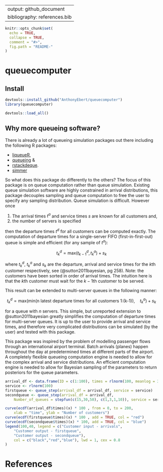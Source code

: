 
---
output: github_document
bibliography: references.bib
---

<!-- README.md is generated from README.Rmd. Please edit that file -->

```r
knitr::opts_chunk$set(
  echo = TRUE,
  collapse = TRUE,
  comment = "#>",
  fig.path = "README-"
)
```

# queuecomputer

$$ $$

## Install

```r
devtools::install_github("AnthonyEbert/queuecomputer")
library(queuecomputer)
```

```r
devtools::load_all()
```

## Why more queueing software?

There is already a lot of queueing simulation packages out there including the following R packages: 

* [liqueueR](https://cran.r-project.org/web/packages/liqueueR/index.html),
* [queueing](https://cran.r-project.org/web/packages/queueing/index.html) & 
* [rstackdeque](https://cran.r-project.org/web/packages/rstackdeque/index.html). 
* [simmer](http://r-simmer.org/)

So what does this package do differently to the others? The focus of this package is on queue computation rather than queue simulation. Existing queue simulation software are highly constrained in arrival distributions, this package decouples sampling and queue computation to free the user to specify any sampling distribution. Queue simulation is difficult. However once

1. The arrival times $t^a$ and service times $s$ are known for all customers and,
2. the number of servers is specified

then the departure times $t^d$ for all customers can be computed exactly. The computation of departure times for a single-server FIFO (first-in-first-out) queue is simple and efficient (for any sample of $t^a$): 

$$ t^d_k = \text{max}(t^d_{k-1}, t^a_k) + s_k $$

where $t^d_k$, $t^a_k$ and $s_k$ are the departure, arrival and service times for the $k$th customer respectively, see (@sutton2011bayesian, pg 258). Note: the customers have been sorted in order of arrival times. The intuition here is that the $k$th customer must wait for the $k-1$th customer to be served. 

This result can be extended to multi-server queues in the following manner: 

$$ t_k^d = \text{max}(\text{min}(\text{n latest departure times for all customers 1:(k-1)}), \quad t^a_k) + s_k $$

for a queue with $n$ servers. This simple, but unreported extension to @sutton2011bayesian greatly simplifies the computation of departure times for multi-server queues. It is up to the user to provide arrival and service times, and therefore very complicated distributions can be simulated (by the user) and tested with this package. 

This package was inspired by the problem of modelling passenger flows through an international airport terminal. Batch arrivals (planes) happen throughout the day at predetermined times at different parts of the airport. A completely flexible queueing computation engine is needed to allow for the complex arrival and service distributions. An efficient computation engine is needed to allow for Bayesian sampling of the parameters to return posteriors for the queue parameters. 




```r
arrival_df <- data.frame(ID = c(1:100), times = rlnorm(100, meanlog = 3))
service <- rlnorm(100)
firstqueue <- queue_step(arrival_df = arrival_df, service = service)
secondqueue <- queue_step(arrival_df = arrival_df,
    Number_of_queues = stepfun(c(15,30,50), c(1,3,1,10)), service = service)

curve(ecdf(arrival_df$times)(x) * 100 , from = 0, to = 200,
    xlab = "time", ylab = "Number of customers")
curve(ecdf(firstqueue$times)(x) * 100 , add = TRUE, col = "red")
curve(ecdf(secondqueue$times)(x) * 100, add = TRUE, col = "blue")
legend(100,40, legend = c("Customer input - arrivals",
    "Customer output - firstqueue",
    "Customer output - secondqueue"),
    col = c("black","red","blue"), lwd = 1, cex = 0.8
)
```

# References
